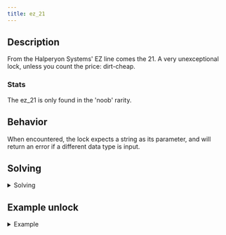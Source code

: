 ```yaml
---
title: ez_21
---
```


## Description

From the Halperyon Systems' EZ line comes the 21. A very unexceptional lock, unless you count 
the price: dirt-cheap.

### Stats

The ez_21 is only found in the 'noob' rarity.

## Behavior

When encountered, the lock expects a string as its parameter, and will return an error if a different data type is input.

## Solving

<details>
  <summary>Solving</summary>
  The possible strings to solve an ez_21 are, "open", "unlock", and "release".
</details>

## Example unlock

<details>
  <summary>Example</summary>
```
  user.example_loc \{ ez_21: "open" }
```
</details>
